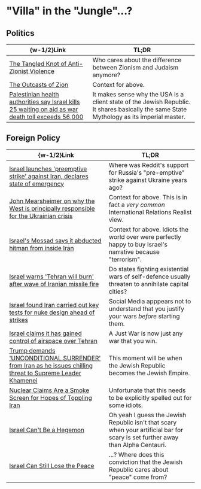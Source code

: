 #   "Villa" in the "Jungle"...?

##  Politics

|  \{w-1/2\}Link  |  TL;DR  |
|  ----  |  ----  |
|  [The Tangled Knot of Anti-Zionist Violence](https://jewishcurrents.org/the-tangled-knot-of-anti-zionist-violence)  |  Who cares about the difference between Zionism and Judaism anymore?  |
|  [The Outcasts of Zion](https://www.bostonreview.net/articles/the-outcasts-of-zion)  |  Context for above.  |
|  [Palestinian health authorities say Israel kills 25 waiting on aid as war death toll exceeds 56,000](https://apnews.com/article/israel-palestinians-hamas-war-06-24-2025-dbbdba6c1986376e6e09900650814412)  |  It makes sense why the USA is a client state of the Jewish Republic. It shares basically the same State Mythology as its imperial master.  |

##  Foreign Policy

|  \{w-1/2\}Link  |  TL;DR  |
|  ----  |  ----  |
|  [Israel launches 'preemptive strike' against Iran, declares state of emergency](https://old.reddit.com/r/worldnews/comments/1la27h6/israel_launches_preemptive_strike_against_iran)  |  Where was Reddit's support for Russia's "pre-emptive" strike against Ukraine years ago?  |
|  [John Mearsheimer on why the West is principally responsible for the Ukrainian crisis](https://www.economist.com/by-invitation/2022/03/11/john-mearsheimer-on-why-the-west-is-principally-responsible-for-the-ukrainian-crisis)  |  Context for above. This is in fact a _very common_ International Relations Realist view.  |
|  [Israel's Mossad says it abducted hitman from inside Iran](https://www.bbc.com/news/world-middle-east-66022087)  |  Context for above. Idiots the world over were perfectly happy to buy Israel's narrative because "terrorism".  |
|  [Israel warns 'Tehran will burn' after wave of Iranian missile fire](https://www.straitstimes.com/world/middle-east/israel-warns-tehran-will-burn-after-wave-of-iranian-missile-fire)  |  Do states fighting existential wars of self-defence usually threaten to annihilate capital cities?  |
|  [Israel found Iran carried out key tests for nuke design ahead of strikes](https://old.reddit.com/r/worldnews/comments/1lbx3by/israel_found_iran_carried_out_key_tests_for_nuke)  |  Social Media apppears not to understand that you justify your wars _before_ starting them.  |
|  [Israel claims it has gained control of airspace over Tehran](https://old.reddit.com/r/worldnews/comments/1lc1hlm/israel_claims_it_has_gained_control_of_airspace)  |  A Just War is now just any war that you win.  |
|  [Trump demands 'UNCONDITIONAL SURRENDER' from Iran as he issues chilling threat to Supreme Leader Khamenei](https://www.independent.co.uk/news/world/americas/us-politics/trump-iran-surrender-israel-threat-b2771759.html)  |  This moment will be when the Jewish Republic becomes the Jewish Empire.  |
|  [Nuclear Claims Are a Smoke Screen for Hopes of Toppling Iran](https://foreignpolicy.com/2025/06/13/israel-iran-strikes-regime-change-nuclear-claims)  |  Unfortunate that this needs to be explicitly spelled out for some idiots.  |
|  [Israel Can't Be a Hegemon](https://foreignpolicy.com/2025/06/16/israel-iran-war-middle-east-hegemon)  |  Oh yeah I guess the Jewish Republic isn't that scary when your artificial bar for scary is set further away than Alpha Centauri.  |
|  [Israel Can Still Lose the Peace](https://foreignpolicy.com/2025/06/24/israel-peace-iran-ceasefire-palestine-order)  |  ...? Where does this conviction that the Jewish Republic cares about "peace" come from?  |
